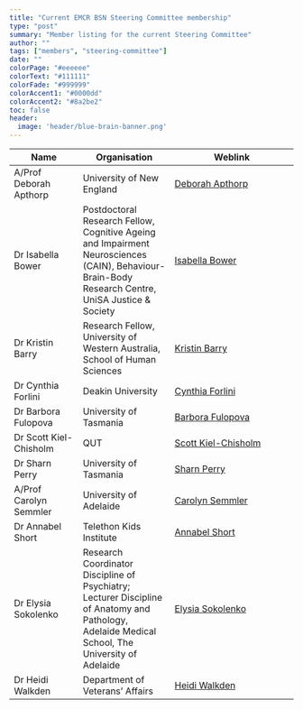 ```yaml
---
title: "Current EMCR BSN Steering Committee membership"
type: "post"
summary: "Member listing for the current Steering Committee"
author: ""
tags: ["members", "steering-committee"]
date: ""
colorPage: "#eeeeee"
colorText: "#111111"
colorFade: "#999999"
colorAccent1: "#0000dd"
colorAccent2: "#8a2be2"
toc: false
header:
  image: 'header/blue-brain-banner.png'
---
```




| Name | Organisation | Weblink |
|--------------------------|-----------------------------------|-----------------------------------------------|
A/Prof Deborah  Apthorp	  | University of New England	| [Deborah Apthorp](https://www.deborahapthorp.com/)
Dr Isabella Bower | Postdoctoral Research Fellow, Cognitive Ageing and Impairment Neurosciences (CAIN), Behaviour-Brain-Body Research Centre, UniSA Justice & Society | [Isabella Bower](mailto:Bella.Bower@unisa.edu.au)
Dr Kristin Barry | Research Fellow, University of Western Australia, School of Human Sciences | [Kristin Barry](https://research-repository.uwa.edu.au/en/persons/kristin-barry)
Dr Cynthia Forlini	| Deakin University	| [Cynthia Forlini](https://www.deakin.edu.au/about-deakin/people/cynthia-forlini)
Dr Barbora Fulopova	| University of Tasmania	| [Barbora Fulopova](https://www.utas.edu.au/profiles/staff/health/barbora-fulopova)
Dr Scott Kiel-Chisholm	| QUT	| [Scott Kiel-Chisholm](https://www.qut.edu.au/about/our-people/academic-profiles/s.kielchisholm)
Dr Sharn Perry	| University of Tasmania	| [Sharn Perry](https://www.utas.edu.au/profiles/staff/health/sharn-perry)
A/Prof Carolyn Semmler |	University of Adelaide |	[Carolyn Semmler](https://www.adelaide.edu.au/directory/carolyn.semmler)
Dr Annabel Short | Telethon Kids Institute | [Annabel Short](mailto:annabel.short@telethonkids.org.au )
Dr Elysia Sokolenko | Research Coordinator Discipline of Psychiatry; Lecturer Discipline of Anatomy and Pathology, Adelaide Medical School, The University of Adelaide | [Elysia Sokolenko](https://researchers.adelaide.edu.au/profile/elysia.sokolenko)
Dr Heidi Walkden | Department of Veterans’ Affairs | [Heidi Walkden](https://www.linkedin.com/in/heidiwalkden/)

